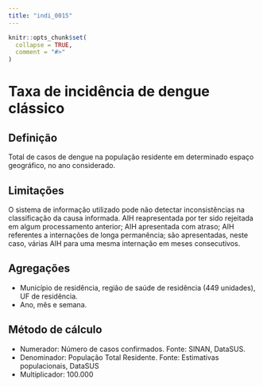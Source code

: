 ```yaml
---
title: "indi_0015"
---
```


```r
knitr::opts_chunk$set(
  collapse = TRUE,
  comment = "#>"
)
```

# Taxa de incidência de dengue clássico

## Definição

Total de casos de dengue na população residente em determinado espaço geográfico, no ano considerado.

## Limitações 

O sistema de informação utilizado pode não detectar inconsistências na classificação da causa informada. AIH reapresentada por ter sido rejeitada em algum processamento anterior; AIH apresentada com atraso; AIH referentes a internações de longa permanência; são apresentadas, neste caso, várias AIH para uma mesma internação em meses consecutivos.

## Agregações

* Município de residência, região de saúde de residência (449 unidades), UF de residência.
* Ano, mês e semana.

## Método de cálculo

* Numerador: Número de casos confirmados. Fonte: SINAN, DataSUS.
* Denominador: População Total Residente. Fonte: Estimativas populacionais, DataSUS
* Multiplicador: 100.000


